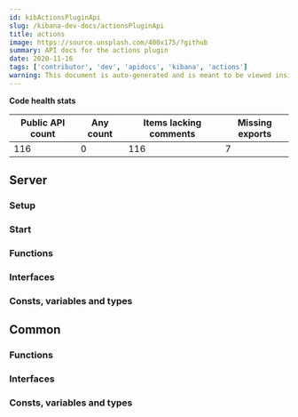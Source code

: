 ```yaml
---
id: kibActionsPluginApi
slug: /kibana-dev-docs/actionsPluginApi
title: actions
image: https://source.unsplash.com/400x175/?github
summary: API docs for the actions plugin
date: 2020-11-16
tags: ['contributor', 'dev', 'apidocs', 'kibana', 'actions']
warning: This document is auto-generated and is meant to be viewed inside our experimental, new docs system. Reach out in #docs-engineering for more info.
---
```






**Code health stats**

| Public API count  | Any count | Items lacking comments | Missing exports | 
|-------------------|-----------|------------------------|-----------------|
| 116 | 0 | 116 | 7 |

## Server

### Setup
<DocDefinitionList data={[actionsObj.server.setup]}/>

### Start
<DocDefinitionList data={[actionsObj.server.start]}/>

### Functions
<DocDefinitionList data={actionsObj.server.functions}/>

### Interfaces
<DocDefinitionList data={actionsObj.server.interfaces}/>

### Consts, variables and types
<DocDefinitionList data={actionsObj.server.misc}/>

## Common

### Functions
<DocDefinitionList data={actionsObj.common.functions}/>

### Interfaces
<DocDefinitionList data={actionsObj.common.interfaces}/>

### Consts, variables and types
<DocDefinitionList data={actionsObj.common.misc}/>

